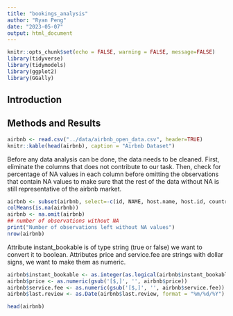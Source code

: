```yaml
---
title: "bookings_analysis"
author: "Ryan Peng"
date: "2023-05-07"
output: html_document
---
```


```r
knitr::opts_chunk$set(echo = FALSE, warning = FALSE, message=FALSE)
library(tidyverse)
library(tidymodels)
library(ggplot2)
library(GGally)
```

## Introduction



## Methods and Results

```r
airbnb <- read.csv("../data/airbnb_open_data.csv", header=TRUE)
knitr::kable(head(airbnb), caption = "Airbnb Dataset")
```

Before any data analysis can be done, the data needs to be cleaned. First, eliminate the columns that does not contribute to our task. Then, check for percentage of NA values in each column before omitting the observations that contain NA values to make sure that the rest of the data without NA is still representative of the airbnb market. 

```r
airbnb <- subset(airbnb, select=-c(id, NAME, host.name, host.id, country, country.code, house_rules, lat, long, license))
colMeans(is.na(airbnb))
airbnb <- na.omit(airbnb)
## number of observations without NA
print("Number of observations left without NA values")
nrow(airbnb)
```

Attribute instant_bookable is of type string (true or false) we want to convert it to boolean. Attributes price and service.fee are strings with dollar signs, we want to make them as numeric.

```r
airbnb$instant_bookable <- as.integer(as.logical(airbnb$instant_bookable))
airbnb$price <- as.numeric(gsub('[$,]', '', airbnb$price))
airbnb$service.fee <- as.numeric(gsub('[$,]', '', airbnb$service.fee))
airbnb$last.review <- as.Date(airbnb$last.review, format = "%m/%d/%Y")
```

```r
head(airbnb)
```